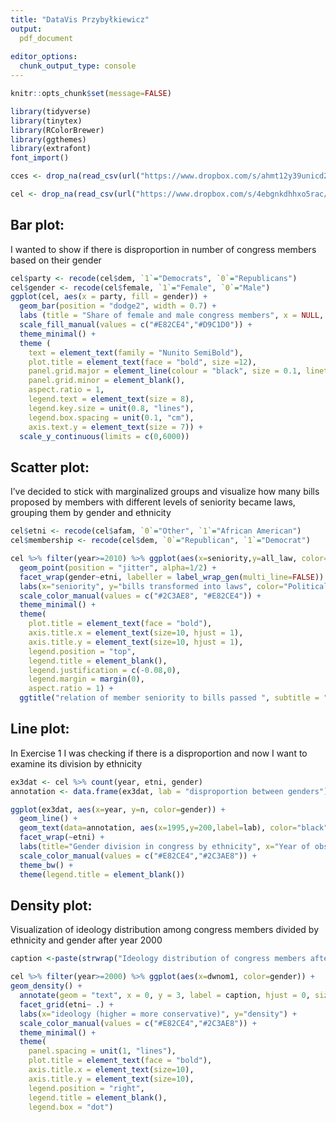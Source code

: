 ```yaml
---
title: "DataVis Przybyłkiewicz"
output: 
  pdf_document
  
editor_options: 
  chunk_output_type: console
---
```

```r
knitr::opts_chunk$set(message=FALSE) 
```

```r
library(tidyverse)
library(tinytex)
library(RColorBrewer)
library(ggthemes)
library(extrafont)
font_import()

cces <- drop_na(read_csv(url("https://www.dropbox.com/s/ahmt12y39unicd2/cces_sample_coursera.csv?raw=1")))

cel <- drop_na(read_csv(url("https://www.dropbox.com/s/4ebgnkdhhxo5rac/cel_volden_wiseman%20_coursera.csv?raw=1")))
```

## Bar plot:

I wanted to show if there is disproportion in number of congress members based on their gender

```r
cel$party <- recode(cel$dem, `1`="Democrats", `0`="Republicans")
cel$gender <- recode(cel$female, `1`="Female", `0`="Male")
ggplot(cel, aes(x = party, fill = gender)) +
  geom_bar(position = "dodge2", width = 0.7) +
  labs (title = "Share of female and male congress members", x = NULL, y = "count", fill = NULL) + 
  scale_fill_manual(values = c("#E82CE4","#D9C1D0")) + 
  theme_minimal() +
  theme (
    text = element_text(family = "Nunito SemiBold"), 
    plot.title = element_text(face = "bold", size =12), 
    panel.grid.major = element_line(colour = "black", size = 0.1, linetype = "dotted"), 
    panel.grid.minor = element_blank(), 
    aspect.ratio = 1, 
    legend.text = element_text(size = 8), 
    legend.key.size = unit(0.8, "lines"), 
    legend.box.spacing = unit(0.1, "cm"), 
    axis.text.y = element_text(size = 7)) +
  scale_y_continuous(limits = c(0,6000))
```

## Scatter plot:

I've decided to stick with marginalized groups and visualize how many bills proposed by members with different levels of seniority became laws, grouping them by gender and ethnicity

```r
cel$etni <- recode(cel$afam, `0`="Other", `1`="African American")
cel$membership <- recode(cel$dem, `0`="Republican", `1`="Democrat")

cel %>% filter(year>=2010) %>% ggplot(aes(x=seniority,y=all_law, color=membership)) +
  geom_point(position = "jitter", alpha=1/2) +
  facet_wrap(gender~etni, labeller = label_wrap_gen(multi_line=FALSE)) +
  labs(x="seniority", y="bills transformed into laws", color="Political Party") +
  scale_color_manual(values = c("#2C3AE8", "#E82CE4")) +
  theme_minimal() +
  theme(
    plot.title = element_text(face = "bold"),
    axis.title.x = element_text(size=10, hjust = 1),
    axis.title.y = element_text(size=10, hjust = 1),
    legend.position = "top",
    legend.title = element_blank(), 
    legend.justification = c(-0.08,0), 
    legend.margin = margin(0), 
    aspect.ratio = 1) + 
  ggtitle("relation of member seniority to bills passed ", subtitle = "by ethnicity and gender") 
```

## Line plot:

In Exercise 1 I was checking if there is a disproportion and now I want to examine its division by ethnicity

```r
ex3dat <- cel %>% count(year, etni, gender)
annotation <- data.frame(ex3dat, lab = "disproportion between genders") %>% filter(etni=="Other")

ggplot(ex3dat, aes(x=year, y=n, color=gender)) +
  geom_line() + 
  geom_text(data=annotation, aes(x=1995,y=200,label=lab), color="black", check_overlap = TRUE) +
  facet_wrap(~etni) +
  labs(title="Gender division in congress by ethnicity", x="Year of observation", y="Number of Indyviduals") + 
  scale_color_manual(values = c("#E82CE4","#2C3AE8")) +
  theme_bw() +
  theme(legend.title = element_blank())
```

## Density plot:

Visualization of ideology distribution among congress members divided by ethnicity and gender after year 2000

```r
caption <-paste(strwrap("Ideology distribution of congress members after year 2000", 40), collapse = "\n")

cel %>% filter(year>=2000) %>% ggplot(aes(x=dwnom1, color=gender)) +
geom_density() + 
  annotate(geom = "text", x = 0, y = 3, label = caption, hjust = 0, size = 3) +
  facet_grid(etni~ .) +
  labs(x="ideology (higher = more conservative)", y="density") +
  scale_color_manual(values = c("#E82CE4","#2C3AE8")) +
  theme_minimal() +
  theme(
    panel.spacing = unit(1, "lines"),
    plot.title = element_text(face = "bold"),
    axis.title.x = element_text(size=10),
    axis.title.y = element_text(size=10),
    legend.position = "right",
    legend.title = element_blank(), 
    legend.box = "dot") 
```
